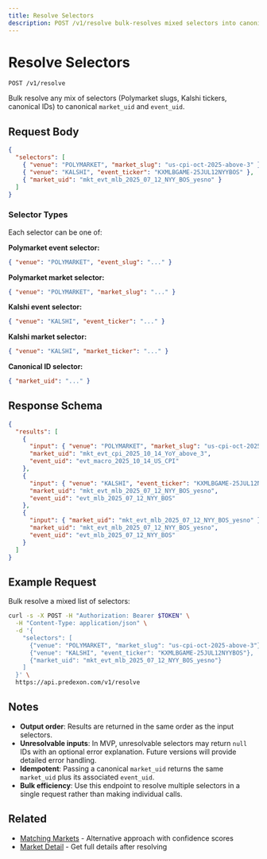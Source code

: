 ```yaml
---
title: Resolve Selectors
description: POST /v1/resolve bulk-resolves mixed selectors into canonical market and event IDs.
---
```


# Resolve Selectors

```
POST /v1/resolve
```

Bulk resolve any mix of selectors (Polymarket slugs, Kalshi tickers, canonical IDs) to canonical `market_uid` and `event_uid`.

## Request Body

```json
{
  "selectors": [
    { "venue": "POLYMARKET", "market_slug": "us-cpi-oct-2025-above-3" },
    { "venue": "KALSHI", "event_ticker": "KXMLBGAME-25JUL12NYYBOS" },
    { "market_uid": "mkt_evt_mlb_2025_07_12_NYY_BOS_yesno" }
  ]
}
```

### Selector Types

Each selector can be one of:

**Polymarket event selector:**
```json
{ "venue": "POLYMARKET", "event_slug": "..." }
```

**Polymarket market selector:**
```json
{ "venue": "POLYMARKET", "market_slug": "..." }
```

**Kalshi event selector:**
```json
{ "venue": "KALSHI", "event_ticker": "..." }
```

**Kalshi market selector:**
```json
{ "venue": "KALSHI", "market_ticker": "..." }
```

**Canonical ID selector:**
```json
{ "market_uid": "..." }
```

## Response Schema

```json
{
  "results": [
    {
      "input": { "venue": "POLYMARKET", "market_slug": "us-cpi-oct-2025-above-3" },
      "market_uid": "mkt_evt_cpi_2025_10_14_YoY_above_3",
      "event_uid": "evt_macro_2025_10_14_US_CPI"
    },
    {
      "input": { "venue": "KALSHI", "event_ticker": "KXMLBGAME-25JUL12NYYBOS" },
      "market_uid": "mkt_evt_mlb_2025_07_12_NYY_BOS_yesno",
      "event_uid": "evt_mlb_2025_07_12_NYY_BOS"
    },
    {
      "input": { "market_uid": "mkt_evt_mlb_2025_07_12_NYY_BOS_yesno" },
      "market_uid": "mkt_evt_mlb_2025_07_12_NYY_BOS_yesno",
      "event_uid": "evt_mlb_2025_07_12_NYY_BOS"
    }
  ]
}
```

## Example Request

Bulk resolve a mixed list of selectors:

```bash
curl -s -X POST -H "Authorization: Bearer $TOKEN" \
  -H "Content-Type: application/json" \
  -d '{
    "selectors": [
      {"venue": "POLYMARKET", "market_slug": "us-cpi-oct-2025-above-3"},
      {"venue": "KALSHI", "event_ticker": "KXMLBGAME-25JUL12NYYBOS"},
      {"market_uid": "mkt_evt_mlb_2025_07_12_NYY_BOS_yesno"}
    ]
  }' \
  https://api.predexon.com/v1/resolve
```

## Notes

- **Output order**: Results are returned in the same order as the input selectors.
- **Unresolvable inputs**: In MVP, unresolvable selectors may return `null` IDs with an optional error explanation. Future versions will provide detailed error handling.
- **Idempotent**: Passing a canonical `market_uid` returns the same `market_uid` plus its associated `event_uid`.
- **Bulk efficiency**: Use this endpoint to resolve multiple selectors in a single request rather than making individual calls.

## Related

- [Matching Markets](/pages/discovery/matching) - Alternative approach with confidence scores
- [Market Detail](/pages/discovery/market-detail) - Get full details after resolving
